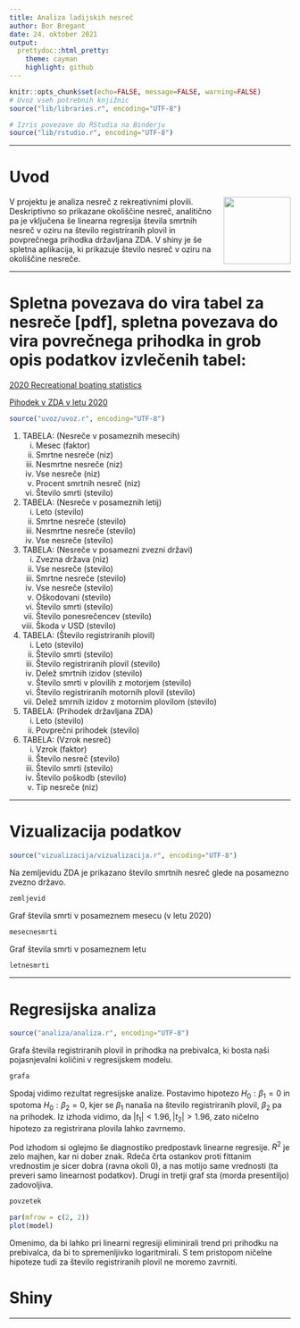 ```yaml
---
title: Analiza ladijskih nesreč
author: Bor Bregant
date: 24. oktober 2021
output:
  prettydoc::html_pretty:
    theme: cayman
    highlight: github
---
```


<!--  --- -->
<!--  title: "Analiza ladijskih nesreč" -->
<!--  author: "Bor Bregant" -->
<!--  date: 'date' -->
<!--  output: -->
<!--    html_document: default -->
<!--    pdf_document: -->
<!--      includes: -->
<!--        in_header: lib/styles.sty -->
<!--      latex_engine: xelatex -->
<!--    runtime: shiny -->
<!--  --- -->
<!--  Ta del mora biti v prvi vrstici da deluje -->





```r
knitr::opts_chunk$set(echo=FALSE, message=FALSE, warning=FALSE)
# Uvoz vseh potrebnih knjižnic
source("lib/libraries.r", encoding="UTF-8")
```

```r
# Izris povezave do RStudia na Binderju
source("lib/rstudio.r", encoding="UTF-8")
```
***
# Uvod

<p align="right">
  <img align="right" src="slike/nesreca1.jpg" height="120" >
</p>
<!--  Morda bi bilo bolje sirsa slika da gre tekst v visino? -->

V projektu je analiza nesreč z rekreativnimi plovili. Deskriptivno so prikazane okoliščine nesreč, analitično pa je vključena še linearna regresija števila smrtnih nesreč v oziru na število registriranih plovil in povprečnega prihodka državljana ZDA. V shiny je še spletna aplikacija, ki prikazuje število nesreč v oziru na okoliščine nesreče.

***
# Spletna povezava do vira tabel za nesreče [pdf], spletna povezava do vira povrečnega prihodka in grob opis podatkov izvlečenih tabel:

[2020 Recreational boating statistics](<https://uscgboating.org/library/accident-statistics/Recreational-Boating-Statistics-2020.pdf>)

[Pihodek v ZDA v letu 2020](<https://fred.stlouisfed.org/series/A792RC0A052NBEA>)


```r
source("uvoz/uvoz.r", encoding="UTF-8")
```

1. TABELA: (Nesreče v posameznih mesecih)
<ol type="i">
  <li>Mesec                           (faktor)</li>
  <li>Smrtne nesreče                  (niz)</li>
  <li>Nesmrtne nesreče                (niz)</li>
  <li>Vse nesreče                     (niz)</li>
  <li>Procent smrtnih nesreč          (niz)</li>
  <li>Število smrti                   (stevilo)</li>
</ol>

2. TABELA: (Nesreče v posameznih letij)
<ol type="i">
  <li>Leto                            (stevilo)</li>
  <li>Smrtne nesreče                  (stevilo)</li>
  <li>Nesmrtne nesreče                (stevilo)</li>
  <li>Vse nesreče                     (stevilo)</li>
</ol>

3. TABELA: (Nesreče v posamezni zvezni državi)
<ol type="i">
  <li>Zvezna država                   (niz)</li>
  <li>Vse nesreče                     (stevilo)</li>
  <li>Smrtne nesreče                  (stevilo)</li>
  <li>Vse nesreče                     (stevilo)</li>
  <li>Oškodovani                      (stevilo)</li>
  <li>Število smrti                   (stevilo)</li>
  <li>Število ponesrečencev           (stevilo)</li>
  <li>Škoda v USD                     (stevilo)</li>
</ol>

4. TABELA: (Število registriranih plovil)
<ol type="i">
  <li>Leto        (stevilo)</li>
  <li>Število smrti   (stevilo)</li>
  <li>Število registriranih plovil    (stevilo)</li>
  <li>Delež smrtnih izidov    (stevilo)</li>
  <li>Število smrti v plovilih z motorjem   (stevilo)</li>
  <li>Število registriranih motornih plovil   (stevilo)</li>
  <li>Delež smrnih izidov z motornim plovilom   (stevilo)</li>
</ol>

5. TABELA: (Prihodek državljana ZDA)
<ol type="i">
  <li>Leto    (stevilo)</li>
  <li>Povprečni prihodek    (stevilo)</li>
</ol>

6. TABELA: (Vzrok nesreč)
<ol type="i">
  <li>Vzrok   (faktor)</li>
  <li>Število nesreč    (stevilo)</li>
  <li>Število smrti   (stevilo)</li>
  <li>Število poškodb   (stevilo)</li>
  <li>Tip nesreče   (niz)</li>
</ol>

***

# Vizualizacija podatkov

```r
source("vizualizacija/vizualizacija.r", encoding="UTF-8")
```


Na zemljevidu ZDA je prikazano število smrtnih nesreč glede na posamezno zvezno državo.

```r
zemljevid
```

Graf števila smrti v posameznem mesecu (v letu 2020)

```r
mesecnesmrti
```

Graf števila smrti v posameznem letu

```r
letnesmrti
```



***

# Regresijska analiza

```r
source("analiza/analiza.r", encoding="UTF-8")
```

Grafa števila registriranih plovil in prihodka na prebivalca, ki bosta naši pojasnjevalni količini v regresijskem modelu.

```r
grafa
```

Spodaj vidimo rezultat regresijske analize. Postavimo hipotezo $H_0: \beta_1 =0$ in spotoma $H_0: \beta_2 = 0$, kjer se $\beta_1$ nanaša na število registriranih plovil, $\beta_2$ pa na prihodek. Iz izhoda vidimo, da $|t_1| < 1.96, |t_2| > 1.96$, zato ničelno hipotezo za registrirana plovila lahko zavrnemo.

Pod izhodom si oglejmo še diagnostiko predpostavk linearne regresije. $R^2$ je zelo majhen, kar ni dober znak. Rdeča črta ostankov proti fittanim vrednostim je sicer dobra (ravna okoli 0), a nas motijo same vrednosti (ta preveri samo linearnost podatkov). Drugi in tretji graf sta (morda presentiljo) zadovoljiva.
```r
povzetek
```

```r
par(mfrow = c(2, 2))
plot(model)
```

Omenimo, da bi lahko pri linearni regresiji eliminirali trend pri prihodku na prebivalca, da bi to spremenljivko logaritmirali. S tem pristopom ničelne hipoteze tudi za število registriranih plovil ne moremo zavrniti.

# Shiny

<!-- V spodnjem grafičnem prikazu je predstavljeno število nesreč, smrti ter poškodb glede na posamezni tip nesreče, ki ga bralec izbere sam. -->

<!-- ```{r shiny, echo=FALSE} -->
<!-- shinyAppDir("shiny", options=list(width="100%", height=600)) -->
<!-- ``` -->
***
